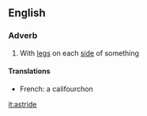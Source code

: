 ==English==
===Adverb===
# With [[leg]]s on each [[side]] of something

====Translations====
*French: a califourchon

[[it:astride]]